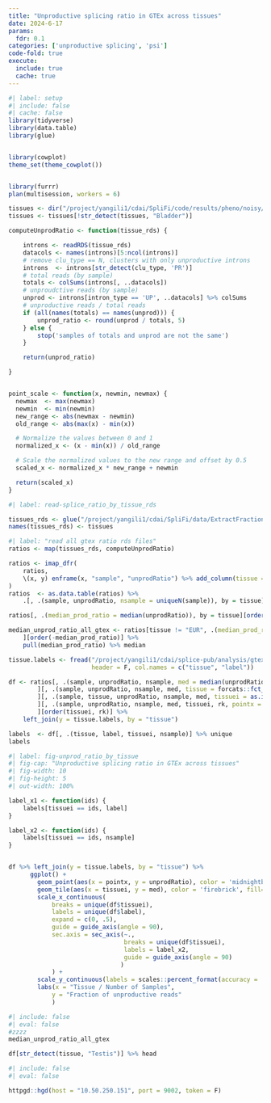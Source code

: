 ```yaml
---
title: "Unproductive splicing ratio in GTEx across tissues"
date: 2024-6-17
params: 
  fdr: 0.1
categories: ['unproductive splicing', 'psi']
code-fold: true
execute:
  include: true
  cache: true
---
```


```r
#| label: setup
#| include: false
#| cache: false
library(tidyverse)
library(data.table)
library(glue)


library(cowplot)
theme_set(theme_cowplot())


library(furrr)
plan(multisession, workers = 6)

```



```r
tissues <- dir("/project/yangili1/cdai/SpliFi/code/results/pheno/noisy/GTEx")
tissues <- tissues[!str_detect(tissues, "Bladder")]

```


```r
computeUnprodRatio <- function(tissue_rds) {

    introns <- readRDS(tissue_rds)
    datacols <- names(introns)[5:ncol(introns)]
    # remove clu_type == N, clusters with only unproductive introns
    introns  <- introns[str_detect(clu_type, 'PR')]
    # total reads (by sample)
    totals <- colSums(introns[, ..datacols])
    # unproudctive reads (by sample)
    unprod <- introns[intron_type == 'UP', ..datacols] %>% colSums
    # unproductive reads / total reads
    if (all(names(totals) == names(unprod))) {
        unprod_ratio <- round(unprod / totals, 5)
    } else {
        stop('samples of totals and unprod are not the same')
    }

    return(unprod_ratio)

}


point_scale <- function(x, newmin, newmax) {
  newmax  <- max(newmax)
  newmin  <- min(newmin)
  new_range <- abs(newmax - newmin) 
  old_range <- abs(max(x) - min(x))

  # Normalize the values between 0 and 1
  normalized_x <- (x - min(x)) / old_range

  # Scale the normalized values to the new range and offset by 0.5
  scaled_x <- normalized_x * new_range + newmin

  return(scaled_x)
}

```



```r
#| label: read-splice_ratio_by_tissue_rds

tissues_rds <- glue("/project/yangili1/cdai/SpliFi/data/ExtractFractions/GTEx/{tissues}.numerators_constcounts.noise_by_intron.rds")
names(tissues_rds) <- tissues

```

```r
#| label: "read all gtex ratio rds files"
ratios <- map(tissues_rds, computeUnprodRatio)
```


```r
ratios <- imap_dfr(
    ratios,
    \(x, y) enframe(x, "sample", "unprodRatio") %>% add_column(tissue = y)
)
ratios  <- as.data.table(ratios) %>%
    .[, .(sample, unprodRatio, nsample = uniqueN(sample)), by = tissue]


```

```r
ratios[, .(median_prod_ratio = median(unprodRatio)), by = tissue][order(-median_prod_ratio)]

median_unprod_ratio_all_gtex <- ratios[tissue != "EUR", .(median_prod_ratio = median(unprodRatio)), by = tissue
    ][order(-median_prod_ratio)] %>% 
    pull(median_prod_ratio) %>% median
```


```r
tissue.labels <- fread("/project/yangili1/cdai/splice-pub/analysis/gtex-tissue-code.csv",
                       header = F, col.names = c("tissue", "label"))
```


```r
df <- ratios[, .(sample, unprodRatio, nsample, med = median(unprodRatio),rk=rank(unprodRatio, ties.method = "first")), by = tissue
        ][, .(sample, unprodRatio, nsample, med, tissue = forcats::fct_reorder(tissue, -med), rk)
        ][, .(sample, tissue, unprodRatio, nsample, med, tissuei = as.integer(tissue), rk)
        ][, .(sample, unprodRatio, nsample, med, tissuei, rk, pointx = point_scale(rk, (tissuei - .5), tissuei+.5)), by = tissue
        ][order(tissuei, rk)] %>% 
    left_join(y = tissue.labels, by = "tissue")
```




```r
labels  <- df[, .(tissue, label, tissuei, nsample)] %>% unique
labels
```

:::{.column-page}
```r
#| label: fig-unprod_ratio_by_tissue
#| fig-cap: "Unproductive splicing ratio in GTEx across tissues"
#| fig-width: 10
#| fig-height: 5
#| out-width: 100%

label_x1 <- function(ids) {
    labels[tissuei == ids, label]
}

label_x2 <- function(ids) {
    labels[tissuei == ids, nsample] 
}


df %>% left_join(y = tissue.labels, by = "tissue") %>%
      ggplot() +
        geom_point(aes(x = pointx, y = unprodRatio), color = 'midnightblue', alpha = .1) +
        geom_tile(aes(x = tissuei, y = med), color = 'firebrick', fill= 'firebrick', height = 5e-5, width = .9) +
        scale_x_continuous(
            breaks = unique(df$tissuei), 
            labels = unique(df$label),
            expand = c(0, .5),
            guide = guide_axis(angle = 90),
            sec.axis = sec_axis(~., 
                                breaks = unique(df$tissuei),
                                labels = label_x2,  
                                guide = guide_axis(angle = 90)
                               )
            ) +
        scale_y_continuous(labels = scales::percent_format(accuracy = .1)) +
        labs(x = "Tissue / Number of Samples",
            y = "Fraction of unproductive reads"
            )
```
:::



```r
#| include: false
#| eval: false
#zzzz
median_unprod_ratio_all_gtex 

df[str_detect(tissue, "Testis")] %>% head


```

```r
#| include: false
#| eval: false

httpgd::hgd(host = "10.50.250.151", port = 9002, token = F)

```
